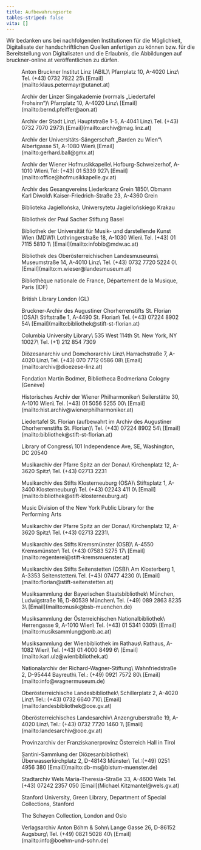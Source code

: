 ```yaml
---
title: Aufbewahrungsorte
tables-striped: false
vita: []
---
```

Wir bedanken uns bei nachfolgenden Institutionen für die Möglichkeit, Digitalisate der handschriftlichen Quellen anfertigen zu können bzw. für die Bereitstellung von Digitalisaten und die Erlaubnis, die Abbildungen auf bruckner-online.at veröffentlichen zu dürfen.



<Figure href="/assets/content/pages/werkverzeichnis/aufbewahrungsorte/abil.png" alt="Logo Anton Bruckner Institut Linz">
  Anton Bruckner Institut Linz (ABIL)\
  Pfarrplatz 10, A-4020 Linz\
  Tel. (+43) 0732 7822 25\
  [Email](mailto:klaus.petermayr@utanet.at)
</Figure>

<Figure href="/assets/content/pages/werkverzeichnis/aufbewahrungsorte/singakademie-linz.jpg" alt="Logo Linzer Singakademie">
  Archiv der Linzer Singakademie (vormals „Liedertafel Frohsinn“)\
  Pfarrplatz 10, A-4020 Linz\
  [Email](mailto:bernd.pfeiffer@aon.at)
</Figure>

<Figure href="/assets/content/pages/werkverzeichnis/aufbewahrungsorte/linz.jpg" alt="Logo Stadt Linz">
  Archiv der Stadt Linz\
  Hauptstraße 1-5, A-4041 Linz\
  Tel. (+43) 0732 7070 2973\
  [Email](mailto:archiv@mag.linz.at)
</Figure>

<Figure href="/assets/content/pages/werkverzeichnis/aufbewahrungsorte/barden.jpg" alt="Logo der Universitäts-Sängerschaft „Barden zu Wien“">
  Archiv der Universitäts-Sängerschaft „Barden zu Wien“\
  Albertgasse 51, A-1080 Wien\
  [Email](mailto:gerhard.ball@gmx.at)
</Figure>

<Figure href="/assets/content/pages/werkverzeichnis/aufbewahrungsorte/hofmusik.jpg" alt="Logo der Wiener Hofmusikkapelle">
  Archiv der Wiener Hofmusikkapelle\
  Hofburg-Schweizerhof, A-1010 Wien\
  Tel: (+43) 01 5339 927\
  [Email](mailto:office@hofmusikkapelle.gv.at)
</Figure>

<Figure>
  Archiv des Gesangvereins Liederkranz Grein 1850\
  Obmann Karl Diwold\
  Kaiser-Friedrich-Straße 23, A-4360 Grein
</Figure>

<Figure>
  Biblioteka Jagiellońska, Uniwersytetu Jagiellońskiego Krakau
</Figure>

<Figure>
  Bibliothek der Paul Sacher Stiftung Basel
</Figure>

<Figure href="/assets/content/pages/werkverzeichnis/aufbewahrungsorte/mdw.jpg" alt="Logo der Universität für Musik- und darstellende Kunst Wien (MDW)">
  Bibliothek der Universität für Musik- und darstellende Kunst Wien (MDW)\
  Lothringerstraße 18, A-1030 Wien\
  Tel. (+43) 01 7115 5810 1\
  [Email](mailto:infobib@mdw.ac.at)
</Figure>

<Figure href="/assets/content/pages/werkverzeichnis/aufbewahrungsorte/lm-linz.jpg" alt="Logo des Oberösterreichischen Landesmuseums">
  Bibliothek des Oberösterreichischen Landesmuseums\
  Museumstraße 14, A-4010 Linz\
  Tel. (+43) 0732 7720 5224 0\
  [Email](mailto:m.wieser@landesmuseum.at)
</Figure>

<Figure>
  Bibliothèque nationale de France, Département de la Musique, Paris (IDF)
</Figure>

<Figure>
  British Library London (GL)
</Figure>

<Figure href="/assets/content/pages/werkverzeichnis/aufbewahrungsorte/stflorian.jpg" alt="Logo des Augustiner Chorherrenstifts St. Florian (OSA)">
  Bruckner-Archiv des Augustiner Chorherrenstifts St. Florian (OSA)\
  Stiftstraße 1, A-4490 St. Florian\
  Tel. (+43) 07224 8902 54\
  [Email](mailto:bibliothek@stift-st-florian.at)
</Figure>

<Figure>
  Columbia University Library\
  535 West 114th St. New York, NY 10027\
  Tel. (+1) 212 854 7309
</Figure>

<Figure>
  Diözesanarchiv und Domchorarchiv Linz\
  Harrachstraße 7, A-4020 Linz\
  Tel. (+43) 070 7712 0586 08\
  [Email](mailto:archiv@dioezese-linz.at)
</Figure>

<Figure>
  Fondation Martin Bodmer, Bibliotheca Bodmeriana Cologny (Genève)
</Figure>

<Figure>
  Historisches Archiv der Wiener Philharmoniker\
  Seilerstätte 30, A-1010 Wien\
  Tel. (+43) 01 5056 5255 00\
  [Email](mailto:hist.archiv@wienerphilharmoniker.at)
</Figure>

<Figure>
  Liedertafel St. Florian (aufbewahrt im Archiv des Augustiner Chorherrenstifts St. Florian)\
  Tel. (+43) 07224 8902 54\
  [Email](mailto:bibliothek@stift-st-florian.at)
</Figure>

<Figure>
  Library of Congress\
  101 Independence Ave, SE, Washington, DC 20540
</Figure>

<Figure>
  Musikarchiv der Pfarre Spitz an der Donau\
  Kirchenplatz 12, A-3620 Spitz\
  Tel. (+43) 02713 2231
</Figure>

<Figure>
  Musikarchiv des Stifts Klosterneuburg (OSA)\
  Stiftsplatz 1, A-3400 Klosterneuburg\
  Tel. (+43) 02243 411 0\
  [Email](mailto:bibliothek@stift-klosterneuburg.at)
</Figure>

<Figure>
  Music Division of the New York Public Library for the Performing Arts
</Figure>

<Figure>
	Musikarchiv der Pfarre Spitz an der Donau\
	Kirchenplatz 12, A-3620 Spitz\
	Tel. (+43) 02713 2231\
</Figure>

<Figure>
	Musikarchiv des Stifts Kremsmünster (OSB)\
	A-4550 Kremsmünster\
	Tel. (+43) 07583 5275 17\
	[Email](mailto:regenterei@stift-kremsmuenster.at)
</Figure>

<Figure>
	Musikarchiv des Stifts Seitenstetten (OSB)\
	Am Klosterberg 1, A-3353 Seitenstetten\
	Tel. (+43) 07477 4230 0\
	[Email](mailto:florian@stift-seitenstetten.at)
</Figure>

<Figure>
	Musiksammlung der Bayerischen Staatsbibliothek\
	München, Ludwigstraße 16, D-80539 München\
	Tel. (+49) 089 2863 8235 3\
	[Email](mailto:musik@bsb-muenchen.de)
</Figure>

<Figure>
	Musiksammlung der Österreichischen Nationalbibliothek\
	Herrengasse 9, A-1010 Wien\
	Tel. (+43) 01 5341 0305\
	[Email](mailto:musiksammlung@onb.ac.at)
</Figure>


<Figure>
	Musiksammlung der Wienbibliothek im Rathaus\
	Rathaus, A-1082 Wien\
	Tel. (+43) 01 4000 8499 6\
	[Email](mailto:karl.ulz@wienbibliothek.at)
</Figure>

<Figure>
	Nationalarchiv der Richard-Wagner-Stiftung\
	Wahnfriedstraße 2, D-95444 Bayreuth\
	Tel.: (+49) 0921 7572 80\
	[Email](mailto:info@wagnermuseum.de)
</Figure>

<Figure>
	Oberösterreichische Landesbibliothek\
	Schillerplatz 2, A-4020 Linz\
	Tel.: (+43) 0732 6640 710\
	[Email](mailto:landesbibliothek@ooe.gv.at)
</Figure>

<Figure>
	Oberösterreichisches Landesarchiv\
	Anzengruberstraße 19, A-4020 Linz\
	Tel.: (+43) 0732 7720 1460 1\
	[Email](mailto:landesarchiv@ooe.gv.at)
</Figure>

<Figure>
	Provinzarchiv der Franziskanerprovinz Österreich Hall in Tirol
</Figure>

<Figure>
	Santini-Sammlung der Diözesanbibliothek\
	Überwasserkirchplatz 2, D-48143 Münster\
	Tel.:(+49) 0251 4956 380
	[Email](mailto:db-ms@bistum-muenster.de)
</Figure>

<Figure>
	Stadtarchiv Wels
	Maria-Theresia-Straße 33, A-4600 Wels
	Tel. (+43) 07242 2357 050
	[Email](Michael.Kitzmantel@wels.gv.at)
</Figure>

<Figure>
	Stanford University, Green Library, Department of Special Collections, Stanford
</Figure>

<Figure>
	The Schøyen Collection, London and Oslo
</Figure>

<Figure >
Verlagsarchiv Anton Böhm & Sohn\
	Lange Gasse 26, D-86152 Augsburg\
	Tel. (+49) 0821 5028 40\
	[Email](mailto:info@boehm-und-sohn.de)
</Figure>

